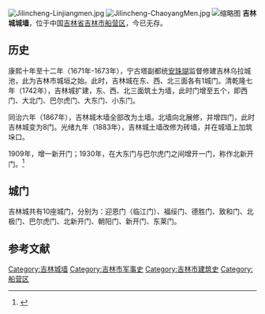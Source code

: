 [[File:Jilincheng-Linjiangmen.jpg|thumb]]
[[File:Jilincheng-ChaoyangMen.jpg|thumb]]
[[File:BeiXinkaiMen.jpg|缩略图]]
'''吉林城城墙'''，位于中国[[吉林省|吉林省]][[吉林市|吉林市]][[船营区|船营区]]，今已无存。

== 历史 ==
康熙十年至十二年（1671年-1673年），宁古塔副都统[[安珠瑚|安珠瑚]]监督修建吉林乌拉城池，此为吉林市城垣之始。此时，吉林城在东、西、北三面各有1城门。清乾隆七年（1742年），吉林城扩建，东、西、北三面筑土为墙，此时门增至五个，即西门、大北门、巴尔虎门、大东门、小东门。

同治六年（1867年），吉林城木墙全部改为土墙。北墙向北展修，并增四门，此时吉林城变为8门。光绪九年（1883年），吉林城土墙改修为砖墙，并在城墙上加筑垛口。

1909年，增一新开门；1930年，在大东门与巴尔虎门之间增开一门，称作北新开门。<ref>{{Cite web |url=http://jcrbszb.chinajilin.com.cn/html/2012-09/05/content_2532251.htm |title=吉林城的新式城门——北新开门 |accessdate=2015-04-11 |archive-date=2015-04-13 |archive-url=https://web.archive.org/web/20150413103027/http://jcrbszb.chinajilin.com.cn/html/2012-09/05/content_2532251.htm |dead-url=yes }}</ref>

== 城门 ==
吉林城共有10座城门，分别为：迎恩门（临江门）、福绥门、德胜门、致和门、北极门、巴尔虎门、北新开门、朝阳门、新开门、东莱门。

==参考文献==
{{reflist}}

[[Category:吉林城墙|Category:吉林城墙]]
[[Category:吉林市军事史|Category:吉林市军事史]]
[[Category:吉林市建筑史|Category:吉林市建筑史]]
[[Category:船营区|Category:船营区]]